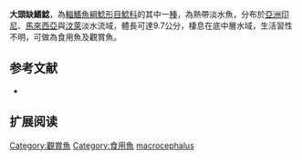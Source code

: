 {{Speciesbox
| name = 大頭缺鰭鯰
| image = 
| image_width = 250px
| status = LC
| status_system = IUCN3.1
| genus = Kryptopterus
| species = macrocephalus
| authority = [[Bleeker|Bleeker]], 1858
| synonyms = *''Kryptopterichthys macrocephalus'',Bleeker, 1858
}}

'''大頭缺鰭鯰'''，為[[輻鰭魚綱|輻鰭魚綱]][[鯰形目|鯰形目]][[鯰科|鯰科]]的其中一[[種|種]]，為熱帶淡水魚，分布於[[亞洲|亞洲]][[印尼|印尼]]、[[馬來西亞|馬來西亞]]與[[汶萊|汶萊]]淡水流域，體長可達9.7公分，棲息在底中層水域，生活習性不明，可做為食用魚及觀賞魚。

==参考文献==
*{{FishBase_species|genus=Kryptopterus|species=macrocephalus|year=2015|month=7}}

== 扩展阅读 ==
{{refbegin}}
{{wikispecies-inline|Kryptopterus macrocephalus |大頭缺鰭鯰}}
{{refend}}
{{Taxonbar|from=Q946122}}

[[Category:觀賞魚|Category:觀賞魚]]
[[Category:食用魚|Category:食用魚]]
[[Category:缺鰭鯰屬|macrocephalus]]